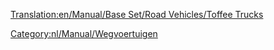 [[Translation:en/Manual/Base Set/Road Vehicles/Toffee Trucks]]

{{nl/Manual/Base Set/Road Vehicles/Wegvoertuig|name     = MightyMover Toffeevrachtwagen
  |img      = en/Manual/Base Set/Road Vehicles/MightyMover toffee.png
  |price    = £4.798 (€ 9.596)
  |speed    = 48 km/h
  |annual   = £421 (€ 842)
  |designed = 1935
  |life     = 15
  |capacity = 17 ton toffee
}}
{{nl/Manual/Base Set/Road Vehicles/Wegvoertuig|name     = Powernaught Toffeevrachtwagen
  |img      = en/Manual/Base Set/Road Vehicles/Powernaught toffee.png
  |price    = £6.029 (€ 12.058)
  |speed    = 88 km/h
  |annual   = £787 (€ 1.574)
  |designed = 1977
  |life     = 15
  |capacity = 19 ton toffee
}}
{{nl/Manual/Base Set/Road Vehicles/Wegvoertuig|name     = Wizzowow Toffeevrachtwagen
  |img      = en/Manual/Base Set/Road Vehicles/Wizzowow toffee.png
  |price    = £6.439 (€ 12.878)
  |speed    = 112 Km/h
  |annual   = £1.125 (€ 2.250)
  |designed = 2014
  |life     = 15
  |capacity = 22 ton toffee
}}

[[Category:nl/Manual/Wegvoertuigen]]